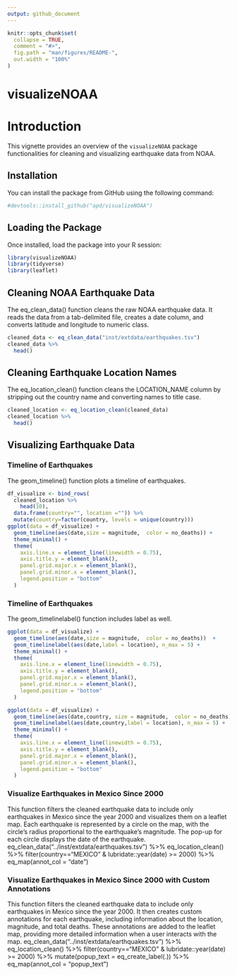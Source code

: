 ```yaml
---
output: github_document
---
```


<!-- README.md is generated from README.Rmd. Please edit that file -->

```r
knitr::opts_chunk$set(
  collapse = TRUE,
  comment = "#>",
  fig.path = "man/figures/README-",
  out.width = "100%"
)
```

# visualizeNOAA

<!-- badges: start -->
<!-- badges: end -->

# Introduction
  
This vignette provides an overview of the `visualizeNOAA` package functionalities for cleaning and visualizing earthquake data from NOAA.

## Installation

You can install the package from GitHub using the following command:
```r
#devtools::install_github("apd/visualizeNOAA")
```

## Loading the Package
Once installed, load the package into your R session:
```r
library(visualizeNOAA)
library(tidyverse)
library(leaflet)
```


## Cleaning NOAA Earthquake Data
The eq_clean_data() function cleans the raw NOAA earthquake data. It reads the data from a tab-delimited file, creates a date column, and converts latitude and longitude to numeric class.
```r
cleaned_data <- eq_clean_data("inst/extdata/earthquakes.tsv")
cleaned_data %>%
  head()
```

## Cleaning Earthquake Location Names
The eq_location_clean() function cleans the LOCATION_NAME column by stripping out the country name and converting names to title case.
```r
cleaned_location <- eq_location_clean(cleaned_data)
cleaned_location %>% 
  head()
```

## Visualizing Earthquake Data
### Timeline of Earthquakes
The geom_timeline() function plots a timeline of earthquakes.
```r
df_visualize <- bind_rows(
  cleaned_location %>%
    head(10),
  data.frame(country="", location ="")) %>% 
  mutate(country=factor(country, levels = unique(country))) 
ggplot(data = df_visualize) +
  geom_timeline(aes(date,size = magnitude,  color = no_deaths)) +
  theme_minimal() +
  theme(
    axis.line.x = element_line(linewidth = 0.75),
    axis.title.y = element_blank(),
    panel.grid.major.x = element_blank(),
    panel.grid.minor.x = element_blank(),
    legend.position = "bottom"
  )

```


### Timeline of Earthquakes
The geom_timelinelabel() function includes label as well.
```r
ggplot(data = df_visualize) +
  geom_timeline(aes(date,size = magnitude,  color = no_deaths))  +
  geom_timelinelabel(aes(date,label = location), n_max = 5) +
  theme_minimal() +
  theme(
    axis.line.x = element_line(linewidth = 0.75),
    axis.title.y = element_blank(),
    panel.grid.major.x = element_blank(),
    panel.grid.minor.x = element_blank(),
    legend.position = "bottom"
  )
```

```r
ggplot(data = df_visualize) +
  geom_timeline(aes(date,country, size = magnitude,  color = no_deaths))  +
  geom_timelinelabel(aes(date,country,label = location), n_max = 5) +
  theme_minimal() +
  theme(
    axis.line.x = element_line(linewidth = 0.75),
    axis.title.y = element_blank(),
    panel.grid.major.x = element_blank(),
    panel.grid.minor.x = element_blank(),
    legend.position = "bottom"
  )
```

### Visualize Earthquakes in Mexico Since 2000
This function filters the cleaned earthquake data to include only earthquakes in Mexico since the year 2000 and visualizes them on a leaflet map. Each earthquake is represented by a circle on the map, with the circle's radius proportional to the earthquake's magnitude. The pop-up for each circle displays the date of the earthquake.
eq_clean_data("../inst/extdata/earthquakes.tsv") %>%
  eq_location_clean() %>%
  filter(country=="MEXICO" & lubridate::year(date) >= 2000) %>%
  eq_map(annot_col = "date")

### Visualize Earthquakes in Mexico Since 2000 with Custom Annotations
This function filters the cleaned earthquake data to include only earthquakes in Mexico since the year 2000. It then creates custom annotations for each earthquake, including information about the location, magnitude, and total deaths. These annotations are added to the leaflet map, providing more detailed information when a user interacts with the map.
eq_clean_data("../inst/extdata/earthquakes.tsv") %>%
  eq_location_clean() %>%
  filter(country=="MEXICO" & lubridate::year(date) >= 2000) %>%
  mutate(popup_text =  eq_create_label(.)) %>%
  eq_map(annot_col = "popup_text")
